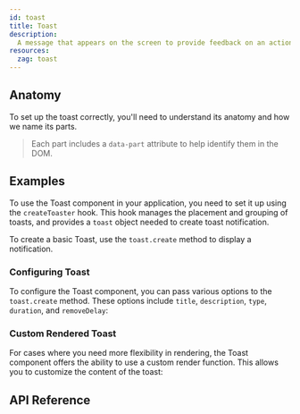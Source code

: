 ```yaml
---
id: toast
title: Toast
description:
  A message that appears on the screen to provide feedback on an action.
resources:
  zag: toast
---
```



<ComponentPreview />

## Anatomy

To set up the toast correctly, you'll need to understand its anatomy and how we
name its parts.

> Each part includes a `data-part` attribute to help identify them in the DOM.

<Anatomy id="toast" />

## Examples

To use the Toast component in your application, you need to set it up using the
`createToaster` hook. This hook manages the placement and grouping of toasts,
and provides a `toast` object needed to create toast notification.

To create a basic Toast, use the `toast.create` method to display a
notification.

<Story id="Basic" />

### Configuring Toast

To configure the Toast component, you can pass various options to the
`toast.create` method. These options include `title`, `description`, `type`,
`duration`, and `removeDelay`:

<Story id="Customized" />

### Custom Rendered Toast

For cases where you need more flexibility in rendering, the Toast component
offers the ability to use a custom render function. This allows you to customize
the content of the toast:

<Story id="CustomRender" />

## API Reference

<ComponentTypes />
